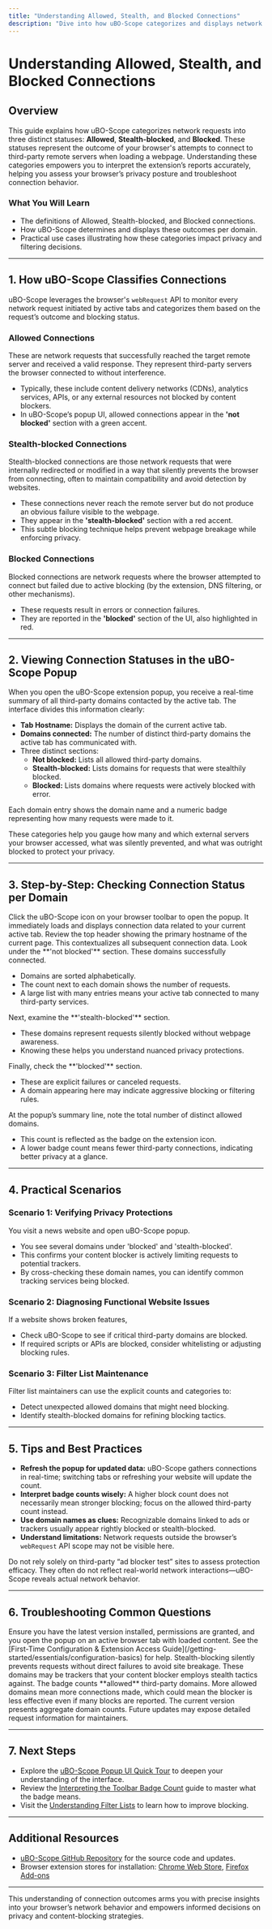 ```yaml
---
title: "Understanding Allowed, Stealth, and Blocked Connections"
description: "Dive into how uBO-Scope categorizes and displays network requests per domain (allowed, stealth-blocked, blocked); see how this information provides foundational insight for privacy and filtering decisions."
---
```


# Understanding Allowed, Stealth, and Blocked Connections

## Overview

This guide explains how uBO-Scope categorizes network requests into three distinct statuses: **Allowed**, **Stealth-blocked**, and **Blocked**. These statuses represent the outcome of your browser's attempts to connect to third-party remote servers when loading a webpage. Understanding these categories empowers you to interpret the extension’s reports accurately, helping you assess your browser’s privacy posture and troubleshoot connection behavior.

### What You Will Learn

- The definitions of Allowed, Stealth-blocked, and Blocked connections.
- How uBO-Scope determines and displays these outcomes per domain.
- Practical use cases illustrating how these categories impact privacy and filtering decisions.

---

## 1. How uBO-Scope Classifies Connections

uBO-Scope leverages the browser's `webRequest` API to monitor every network request initiated by active tabs and categorizes them based on the request’s outcome and blocking status.

### Allowed Connections

These are network requests that successfully reached the target remote server and received a valid response. They represent third-party servers the browser connected to without interference.

- Typically, these include content delivery networks (CDNs), analytics services, APIs, or any external resources not blocked by content blockers.
- In uBO-Scope’s popup UI, allowed connections appear in the **'not blocked'** section with a green accent.

### Stealth-blocked Connections

Stealth-blocked connections are those network requests that were internally redirected or modified in a way that silently prevents the browser from connecting, often to maintain compatibility and avoid detection by websites.

- These connections never reach the remote server but do not produce an obvious failure visible to the webpage.
- They appear in the **'stealth-blocked'** section with a red accent.
- This subtle blocking technique helps prevent webpage breakage while enforcing privacy.

### Blocked Connections

Blocked connections are network requests where the browser attempted to connect but failed due to active blocking (by the extension, DNS filtering, or other mechanisms).

- These requests result in errors or connection failures.
- They are reported in the **'blocked'** section of the UI, also highlighted in red.

---

## 2. Viewing Connection Statuses in the uBO-Scope Popup

When you open the uBO-Scope extension popup, you receive a real-time summary of all third-party domains contacted by the active tab. The interface divides this information clearly:

- **Tab Hostname:** Displays the domain of the current active tab.
- **Domains connected:** The number of distinct third-party domains the active tab has communicated with.
- Three distinct sections:
  - **Not blocked:** Lists all allowed third-party domains.
  - **Stealth-blocked:** Lists domains for requests that were stealthily blocked.
  - **Blocked:** Lists domains where requests were actively blocked with error.

Each domain entry shows the domain name and a numeric badge representing how many requests were made to it.

<Tip>
These categories help you gauge how many and which external servers your browser accessed, what was silently prevented, and what was outright blocked to protect your privacy.
</Tip>

---

## 3. Step-by-Step: Checking Connection Status per Domain

<Steps>
<Step title="Open the uBO-Scope Popup">
Click the uBO-Scope icon on your browser toolbar to open the popup. It immediately loads and displays connection data related to your current active tab.
</Step>
<Step title="Identify the Tab Hostname">
Review the top header showing the primary hostname of the current page. This contextualizes all subsequent connection data.
</Step>
<Step title="Review Allowed Domains">
Look under the **'not blocked'** section. These domains successfully connected.

- Domains are sorted alphabetically.
- The count next to each domain shows the number of requests.
- A large list with many entries means your active tab connected to many third-party services.
</Step>
<Step title="Explore Stealth-Blocked Domains">
Next, examine the **'stealth-blocked'** section.

- These domains represent requests silently blocked without webpage awareness.
- Knowing these helps you understand nuanced privacy protections.
</Step>
<Step title="Inspect Blocked Domains">
Finally, check the **'blocked'** section.

- These are explicit failures or canceled requests.
- A domain appearing here may indicate aggressive blocking or filtering rules.
</Step>
<Step title="Interpreting the Summary">
At the popup’s summary line, note the total number of distinct allowed domains.

- This count is reflected as the badge on the extension icon.
- A lower badge count means fewer third-party connections, indicating better privacy at a glance.
</Step>
</Steps>

---

## 4. Practical Scenarios

### Scenario 1: Verifying Privacy Protections

You visit a news website and open uBO-Scope popup. 
- You see several domains under 'blocked' and 'stealth-blocked'.
- This confirms your content blocker is actively limiting requests to potential trackers.
- By cross-checking these domain names, you can identify common tracking services being blocked.

### Scenario 2: Diagnosing Functional Website Issues

If a website shows broken features,
- Check uBO-Scope to see if critical third-party domains are blocked.
- If required scripts or APIs are blocked, consider whitelisting or adjusting blocking rules.

### Scenario 3: Filter List Maintenance

Filter list maintainers can use the explicit counts and categories to:
- Detect unexpected allowed domains that might need blocking.
- Identify stealth-blocked domains for refining blocking tactics.

---

## 5. Tips and Best Practices

- **Refresh the popup for updated data:** uBO-Scope gathers connections in real-time; switching tabs or refreshing your website will update the count.
- **Interpret badge counts wisely:** A higher block count does not necessarily mean stronger blocking; focus on the allowed third-party count instead.
- **Use domain names as clues:** Recognizable domains linked to ads or trackers usually appear rightly blocked or stealth-blocked.
- **Understand limitations:** Network requests outside the browser’s `webRequest` API scope may not be visible here.

<Warning>
Do not rely solely on third-party “ad blocker test” sites to assess protection efficacy. They often do not reflect real-world network interactions—uBO-Scope reveals actual network behavior.
</Warning>

---

## 6. Troubleshooting Common Questions

<AccordionGroup title="Troubleshooting Connection Statuses">
<Accordion title="No data shows up in the popup">
Ensure you have the latest version installed, permissions are granted, and you open the popup on an active browser tab with loaded content. See the [First-Time Configuration & Extension Access Guide](/getting-started/essentials/configuration-basics) for help.
</Accordion>
<Accordion title="Why do some domains only show under stealth-blocked?">
Stealth-blocking silently prevents requests without direct failures to avoid site breakage. These domains may be trackers that your content blocker employs stealth tactics against.
</Accordion>
<Accordion title="The badge count seems high despite blocking many domains">
The badge counts **allowed** third-party domains. More allowed domains mean more connections made, which could mean the blocker is less effective even if many blocks are reported.
</Accordion>
<Accordion title="Can I see request details per domain?">
The current version presents aggregate domain counts. Future updates may expose detailed request information for maintainers.
</Accordion>
</AccordionGroup>

---

## 7. Next Steps

- Explore the [uBO-Scope Popup UI Quick Tour](/guides/getting-started/ui-quick-tour) to deepen your understanding of the interface.
- Review the [Interpreting the Toolbar Badge Count](/guides/analyzing-network-activity/interpreting-badge-count) guide to master what the badge means.
- Visit the [Understanding Filter Lists](/guides/advanced-usage/filter-list-maintainer-tips) to learn how to improve blocking.

---

## Additional Resources

- [uBO-Scope GitHub Repository](https://github.com/gorhill/uBO-Scope) for the source code and updates.
- Browser extension stores for installation: [Chrome Web Store](https://chrome.google.com/webstore/detail/ubo-scope/bbdpgcaljkaaigfcomhidmneffjjjfgp), [Firefox Add-ons](https://addons.mozilla.org/firefox/addon/ubo-scope/)

---

This understanding of connection outcomes arms you with precise insights into your browser’s network behavior and empowers informed decisions on privacy and content-blocking strategies.